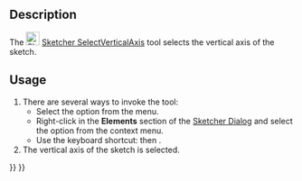 <languages/>
<translate>

<!--T:8-->
{{Docnav
|[[Sketcher_SelectHorizontalAxis|Select Horizontal Axis]]
|[[Sketcher_Translate|Move/Array Transform]]
|[[Sketcher_Workbench|Sketcher]]
|IconL=Sketcher_SelectHorizontalAxis.svg‎
|IconR=Sketcher_Translate.svg
|IconC=Workbench_Sketcher.svg
}}

<!--T:1-->
{{GuiCommand
|Name=Sketcher SelectVerticalAxis
|MenuLocation=Sketch → Sketcher Tools → Select Vertical Axis
|Workbenches=[[Sketcher_Workbench|Sketcher]]
|Shortcut={{KEY|Z}} {{KEY|V}}
|Version=0.15
}}

==Description== <!--T:2-->

<!--T:5-->
The [[Image:Sketcher_SelectVerticalAxis.svg|24px]] [[Sketcher_SelectVerticalAxis|Sketcher SelectVerticalAxis]] tool selects the vertical axis of the sketch.

==Usage== <!--T:3-->

<!--T:6-->
# There are several ways to invoke the tool:
#* Select the {{MenuCommand|Sketch → Sketcher Tools → [[File:Sketcher_SelectVerticalAxis.svg|16px]] Select Vertical Axis}} option from the menu.
#* Right-click in the '''Elements''' section of the [[Sketcher_Dialog|Sketcher Dialog]] and select the {{MenuCommand|[[Image:Sketcher_SelectVerticalAxis.svg|16px]] Select Vertical Axis}} option from the context menu.
#* Use the keyboard shortcut: {{KEY|Z}} then {{KEY|V}}.
# The vertical axis of the sketch is selected.


<!--T:9-->
{{Docnav
|[[Sketcher_SelectHorizontalAxis|Select Horizontal Axis]]
|[[Sketcher_Translate|Move/Array Transform]]
|[[Sketcher_Workbench|Sketcher]]
|IconL=Sketcher_SelectHorizontalAxis.svg‎
|IconR=Sketcher_Translate.svg
|IconC=Workbench_Sketcher.svg
}}

</translate>
{{Sketcher_Tools_navi{{#translation:}}}}
{{Userdocnavi{{#translation:}}}}